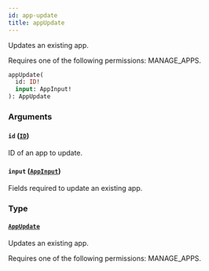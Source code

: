 ```yaml
---
id: app-update
title: appUpdate
---
```



Updates an existing app. 

Requires one of the following permissions: MANAGE_APPS.

```graphql
appUpdate(
  id: ID!
  input: AppInput!
): AppUpdate
```


### Arguments

#### `id` ([`ID`](../../../developer/api-reference/scalars/id))

ID of an app to update.


#### `input` ([`AppInput`](../../../developer/api-reference/inputs/app-input))

Fields required to update an existing app.


### Type

#### [`AppUpdate`](../../../developer/api-reference/objects/app-update) 

Updates an existing app. 

Requires one of the following permissions: MANAGE_APPS.




